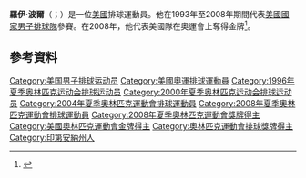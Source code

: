 '''羅伊·波爾'''（{{lang-en|Lloy Ball}}；{{bd|1972年|2月17日}}）是一位[[美國|美國]]排球運動員。他在1993年至2008年期間代表[[美國國家男子排球隊|美國國家男子排球隊]]參賽。在2008年，他代表美國隊在奧運會上奪得金牌<ref>{{Cite web |url=http://www.journalgazette.net/apps/pbcs.dll/article?AID=%2F20080716%2FSPORTS%2F807160374%2F-1%2FSPORTS05 |title=Woodburn native Ball picked for 4th Games |access-date=2022-03-03 |archive-date=2014-11-01 |archive-url=https://web.archive.org/web/20141101234116/http://www.journalgazette.net/apps/pbcs.dll/article?AID=%2F20080716%2FSPORTS%2F807160374%2F-1%2FSPORTS05 |dead-url=no }}</ref>。

==參考資料==
{{Reflist}}
{{DEFAULTSORT:Ball, Lloy}}
[[Category:美国男子排球运动员|Category:美国男子排球运动员]]
[[Category:美國奧運排球運動員|Category:美國奧運排球運動員]]
[[Category:1996年夏季奥林匹克运动会排球运动员|Category:1996年夏季奥林匹克运动会排球运动员]]
[[Category:2000年夏季奥林匹克运动会排球运动员|Category:2000年夏季奥林匹克运动会排球运动员]]
[[Category:2004年夏季奧林匹克運動會排球運動員|Category:2004年夏季奧林匹克運動會排球運動員]]
[[Category:2008年夏季奧林匹克運動會排球運動員|Category:2008年夏季奧林匹克運動會排球運動員]]
[[Category:2008年夏季奧林匹克運動會獎牌得主|Category:2008年夏季奧林匹克運動會獎牌得主]]
[[Category:美國奧林匹克運動會金牌得主|Category:美國奧林匹克運動會金牌得主]]
[[Category:奧林匹克運動會排球獎牌得主|Category:奧林匹克運動會排球獎牌得主]]
[[Category:印第安納州人|Category:印第安納州人]]